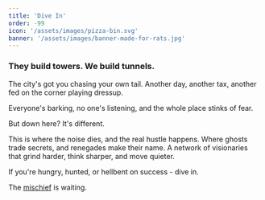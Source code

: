 ```yaml
---
title: 'Dive In'
order: -99
icon: '/assets/images/pizza-bin.svg'
banner: '/assets/images/banner-made-for-rats.jpg'
---
```


### They build towers. We build tunnels.

The city's got you chasing your own tail. Another day, another tax, another fed on the corner playing dressup. 

Everyone's barking, no one's listening, and the whole place stinks of fear.

But down here? It's different.

This is where the noise dies, and the real hustle happens. Where ghosts trade secrets, and renegades make their name. A network of visionaries that grind harder, think sharper, and move quieter.

If you're hungry, hunted, or hellbent on success - dive in.

The [mischief](./mischief) is waiting.